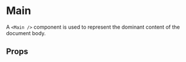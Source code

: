 
<Meta of={MainStories} />

# Main

A `<Main />` component is used to represent the dominant content of the document body.

<Primary />

## Props

<ArgTypes of={MainStories} />
